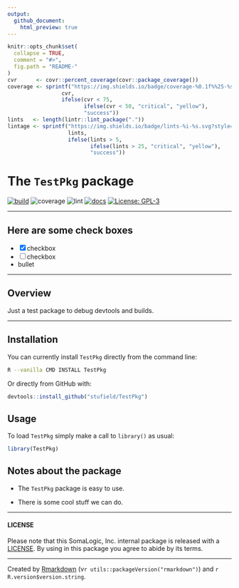 ```yaml
---
output: 
  github_document:
    html_preview: true
---
```



<!-- README.md is generated from README.Rmd. Please edit that file -->


```r
knitr::opts_chunk$set(
  collapse = TRUE,
  comment = "#>",
  fig.path = "README-"
)
cvr      <- covr::percent_coverage(covr::package_coverage())
coverage <- sprintf("https://img.shields.io/badge/coverage-%0.1f%%25-%s.svg?style=flat&logo=codecov",
                 cvr,
                 ifelse(cvr < 75,
                        ifelse(cvr < 50, "critical", "yellow"),
                        "success"))
lints   <- length(lintr::lint_package("."))
lintage <- sprintf("https://img.shields.io/badge/lints-%i-%s.svg?style=flat&logo=gitlab",
                   lints,
                   ifelse(lints > 5,
                          ifelse(lints > 25, "critical", "yellow"),
                          "success"))
```


# The `TestPkg` package

<!-- badges: start -->
[![build](https://img.shields.io/badge/build-passing-success.svg?logo=travis)](http://bitbucket.sladmin.com/projects/SV/repos/somareadr/commits)
![coverage](`r coverage`)
![lint](`r lintage`)
[![docs](https://img.shields.io/badge/docs-passing-success.svg)](http://bitbucket.sladmin.com/projects/SV/repos/somareadr/browse)
[![License: GPL-3](https://img.shields.io/badge/License-GPL3-blue.svg)](https://www.gnu.org/licenses/gpl-3.0)
<!-- badges: end -->



--------------


## Here are some check boxes

* [x] checkbox
* [ ] checkbox
* bullet


----------------


## Overview
Just a test package to debug devtools and builds.


----------------

## Installation

You can currently install `TestPkg` directly from the command line:

```bash
R --vanilla CMD INSTALL TestPkg
```

Or directly from GitHub with:

```r
devtools::install_github("stufield/TestPkg")
```


## Usage

To load `TestPkg` simply make a call to `library()` as usual:

```r
library(TestPkg)
```

## Notes about the package

* The `TestPkg` package is easy to use.

* There is some cool stuff we can do.


-----------------


#### LICENSE

Please note that this SomaLogic, Inc. internal package is released with 
a [LICENSE](LICENSE). By using in this package you agree to abide by its terms.


-----------------


Created by [Rmarkdown](https://github.com/rstudio/rmarkdown)
(v`r utils::packageVersion("rmarkdown")`) and `r R.version$version.string`. 

